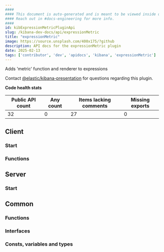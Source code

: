 ```yaml
---
####
#### This document is auto-generated and is meant to be viewed inside our experimental, new docs system.
#### Reach out in #docs-engineering for more info.
####
id: kibExpressionMetricPluginApi
slug: /kibana-dev-docs/api/expressionMetric
title: "expressionMetric"
image: https://source.unsplash.com/400x175/?github
description: API docs for the expressionMetric plugin
date: 2025-02-13
tags: ['contributor', 'dev', 'apidocs', 'kibana', 'expressionMetric']
---
```


Adds 'metric' function and renderer to expressions

Contact [@elastic/kibana-presentation](https://github.com/orgs/elastic/teams/kibana-presentation) for questions regarding this plugin.

**Code health stats**

| Public API count  | Any count | Items lacking comments | Missing exports |
|-------------------|-----------|------------------------|-----------------|
| 32 | 0 | 27 | 0 |

## Client

### Start
<DocDefinitionList data={[expressionMetricObj.client.start]}/>

### Functions
<DocDefinitionList data={expressionMetricObj.client.functions}/>

## Server

### Start
<DocDefinitionList data={[expressionMetricObj.server.start]}/>

## Common

### Functions
<DocDefinitionList data={expressionMetricObj.common.functions}/>

### Interfaces
<DocDefinitionList data={expressionMetricObj.common.interfaces}/>

### Consts, variables and types
<DocDefinitionList data={expressionMetricObj.common.misc}/>

